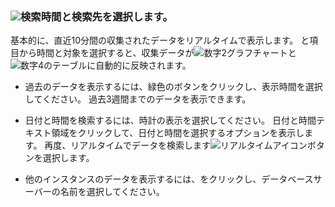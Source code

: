 ### ![](/img/number-01.png)検索時間と検索先を選択します。

基本的に、直近10分間の収集されたデータをリアルタイムで表示します。 <Cmdname sid="time" className="uitext" />と<Cmdname sid="instance" className="uitext" />項目から時間と対象を選択すると、収集データが![数字2](/img/number-02.png)グラフチャートと![数字4](/img/number-04.png)の<Cmdname sid="active_sessions" className="uitext" />テーブルに自動的に反映されます。

- 過去のデータを表示するには、緑色のボタンをクリックし、表示時間を選択してください。 過去3週間までのデータを表示できます。 

- 日付と時間を検索するには、時計の表示を選択してください。 日付と時間テキスト領域をクリックして、日付と時間を選択するオプションを表示します。 再度、リアルタイムでデータを検索します![リアルタイムアイコン](/img/ico-play-time.svg)ボタンを選択します。

- 他のインスタンスのデータを表示するには、<Cmdname sid="instance" className="uitext" />をクリックし、データベースサーバーの名前を選択してください。
